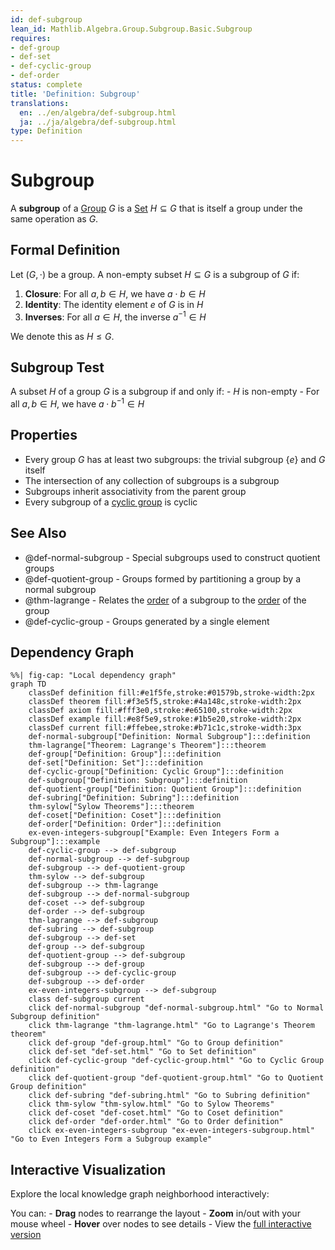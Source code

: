 ```yaml
---
id: def-subgroup
lean_id: Mathlib.Algebra.Group.Subgroup.Basic.Subgroup
requires:
- def-group
- def-set
- def-cyclic-group
- def-order
status: complete
title: 'Definition: Subgroup'
translations:
  en: ../en/algebra/def-subgroup.html
  ja: ../ja/algebra/def-subgroup.html
type: Definition
---
```


# Subgroup {#def-subgroup}

A **subgroup** of a [Group](def-group.qmd) $G$ is a [Set](../logic-set-theory/def-set.qmd) $H \subseteq G$ that is itself a group under the same operation as $G$.

## Formal Definition

Let $(G, \cdot)$ be a group. A non-empty subset $H \subseteq G$ is a subgroup of $G$ if:

1. **Closure**: For all $a, b \in H$, we have $a \cdot b \in H$
2. **Identity**: The identity element $e$ of $G$ is in $H$
3. **Inverses**: For all $a \in H$, the inverse $a^{-1} \in H$

We denote this as $H \leq G$.

## Subgroup Test

A subset $H$ of a group $G$ is a subgroup if and only if:
- $H$ is non-empty
- For all $a, b \in H$, we have $a \cdot b^{-1} \in H$

## Properties

- Every group $G$ has at least two subgroups: the trivial subgroup $\{e\}$ and $G$ itself
- The intersection of any collection of subgroups is a subgroup
- Subgroups inherit associativity from the parent group
- Every subgroup of a [cyclic group](def-cyclic-group.qmd) is cyclic

## See Also

- @def-normal-subgroup - Special subgroups used to construct quotient groups
- @def-quotient-group - Groups formed by partitioning a group by a normal subgroup
- @thm-lagrange - Relates the [order](def-order.qmd) of a subgroup to the [order](def-order.qmd) of the group
- @def-cyclic-group - Groups generated by a single element

## Dependency Graph

```mermaid
%%| fig-cap: "Local dependency graph"
graph TD
    classDef definition fill:#e1f5fe,stroke:#01579b,stroke-width:2px
    classDef theorem fill:#f3e5f5,stroke:#4a148c,stroke-width:2px
    classDef axiom fill:#fff3e0,stroke:#e65100,stroke-width:2px
    classDef example fill:#e8f5e9,stroke:#1b5e20,stroke-width:2px
    classDef current fill:#ffebee,stroke:#b71c1c,stroke-width:3px
    def-normal-subgroup["Definition: Normal Subgroup"]:::definition
    thm-lagrange["Theorem: Lagrange's Theorem"]:::theorem
    def-group["Definition: Group"]:::definition
    def-set["Definition: Set"]:::definition
    def-cyclic-group["Definition: Cyclic Group"]:::definition
    def-subgroup["Definition: Subgroup"]:::definition
    def-quotient-group["Definition: Quotient Group"]:::definition
    def-subring["Definition: Subring"]:::definition
    thm-sylow["Sylow Theorems"]:::theorem
    def-coset["Definition: Coset"]:::definition
    def-order["Definition: Order"]:::definition
    ex-even-integers-subgroup["Example: Even Integers Form a Subgroup"]:::example
    def-cyclic-group --> def-subgroup
    def-normal-subgroup --> def-subgroup
    def-subgroup --> def-quotient-group
    thm-sylow --> def-subgroup
    def-subgroup --> thm-lagrange
    def-subgroup --> def-normal-subgroup
    def-coset --> def-subgroup
    def-order --> def-subgroup
    thm-lagrange --> def-subgroup
    def-subring --> def-subgroup
    def-subgroup --> def-set
    def-group --> def-subgroup
    def-quotient-group --> def-subgroup
    def-subgroup --> def-group
    def-subgroup --> def-cyclic-group
    def-subgroup --> def-order
    ex-even-integers-subgroup --> def-subgroup
    class def-subgroup current
    click def-normal-subgroup "def-normal-subgroup.html" "Go to Normal Subgroup definition"
    click thm-lagrange "thm-lagrange.html" "Go to Lagrange's Theorem theorem"
    click def-group "def-group.html" "Go to Group definition"
    click def-set "def-set.html" "Go to Set definition"
    click def-cyclic-group "def-cyclic-group.html" "Go to Cyclic Group definition"
    click def-quotient-group "def-quotient-group.html" "Go to Quotient Group definition"
    click def-subring "def-subring.html" "Go to Subring definition"
    click thm-sylow "thm-sylow.html" "Go to Sylow Theorems"
    click def-coset "def-coset.html" "Go to Coset definition"
    click def-order "def-order.html" "Go to Order definition"
    click ex-even-integers-subgroup "ex-even-integers-subgroup.html" "Go to Even Integers Form a Subgroup example"
```

## Interactive Visualization

Explore the local knowledge graph neighborhood interactively:

::: {.graph-viz data-id="def-subgroup" data-width="700" data-height="500"}
:::

You can:
- **Drag** nodes to rearrange the layout
- **Zoom** in/out with your mouse wheel
- **Hover** over nodes to see details
- View the [full interactive version](../../output/interactive/def-subgroup.html){target="_blank"}
